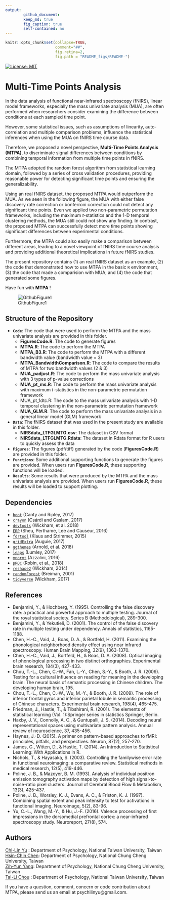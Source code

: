 ```yaml
---
output: 
        github_document:
        keep_md: true
        fig_caption: true
        self-contained: no
---
```

```r
knitr::opts_chunk$set(collapse=TRUE, 
                      comment="##", 
                      fig.retina=2, 
                      fig.path = "README_figs/README-")
```
<!-- README.md is generated from README.Rmd. Please edit that file -->
[![License: MIT](https://img.shields.io/badge/License-MIT-yellow.svg)](https://opensource.org/licenses/MIT)


# Multi-Time Points Analysis
In the data analysis of functional near-infrared spectroscopy (fNIRS), linear model frameworks, especially the mass univariate analysis (MUA), are often performed when researchers consider examining the difference between conditions at each sampled time point. 

However, some statistical issues, such as assumptions of linearity, auto-correlation and multiple comparison problems, influence the statistical inferences when using the MUA on fNIRS time course data. 

Therefore, we proposed a novel perspective, **Multi-Time Points Analysis (MTPA)**, to discriminate signal differences between conditions by combining temporal information from multiple time points in fNIRS. 

The MTPA adopted the random forest algorithm from statistical learning domain, followed by a series of cross validation procedures, providing reasonable power for detecting significant time points and ensuring the generalizability. 

Using an real fNIRS dataset, the proposed MTPA would outperform the MUA. As we seen in the following figure, the MUA with either false discovery rate correction or bonferroni correction could not detect any significant time points. Even we applied two non-parametric permutation frameworks, including the maximum *t*-statistics and the 1-D temporal clustering methods, the MUA still could not show any finding. In contrast, the proposed MTPA can successfully detect more time points showing significant differences between experimental conditions.

Furthermore, the MTPA could also easily make a comparison between different areas, leading to a novel viewpoint of fNIRS time course analysis and providing additional theoretical implications in future fNIRS studies.

The present repository contains (1) an real fNIRS dataset as an example, (2) the code that demonstrated how to use MTPA in the basic `R` environment, (3) the code that made a comparision with MUA, and (4) the code that generated some figures.

Have fun with **MTPA** !

![GithubFigure1](Figures/GithubFigure1.png)

## Structure of the Repository

- **`Code`**: The code that were used to perform the MTPA and the mass univariate analysis are provided in this folder.
    - **FiguresCode.R**: The code to generate figures
    - **MTPA.R**: The code to perform the MTPA
    - **MTPA_B3.R**: The code to perform the MTPA with a different bandwidth value (bandwidth value = 3)
    - **MTPA_BandwidthComparison.R**: The code to compare the results of MTPA for two bandwidth values (2 & 3)
    -	**MUA_padjust.R**: The code to perform the mass univariate analysis with 3 types of p-value corrections
    -	**MUA_pt_ms.R**: The code to perform the mass univariate analysis with maximum *t*-statistics in the non-parametric permutation framework
    -	MUA_pt_1dtc.R: The code to the mass univariate analysis with 1-D temporal clustering in the non-parametric permutation framework
    -	**MUA_GLM.R**: The code to perform the mass univariate analysis in a general linear model (GLM) framework
-	**`Data`**: The fNIRS dataset that was used in the present study are available in this folder.
    -	**NIRSdata_LTFGLMTG.csv**: The dataset in CSV format
    -	**NIRSdata_LTFGLMTG.Rdata**: The dataset in Rdata format for R users to quickly assess the data
-	**`Figures`**: The figures (pdf/tiff) generated by the code (**FiguresCode.R**) are provided in this folder.
-	**`Functions`**: Some additional supporting functions to generate the figures are provided. When users run **FiguresCode.R**, these supporting functions will be loaded.
-	**`Results`**: Some results that were produced by the MTPA and the mass univariate analysis are provided. When users run **FiguresCode.R**, these results will be loaded to support plotting.


## Dependencies

- [`boot`](https://cran.r-project.org/web/packages/boot/boot.pdf) (Canty and Ripley, 2017)
- [`crayon`](https://cran.r-project.org/web/packages/crayon/index.html) (Csárdi and Gaslam, 2017)
- [`devtools`](https://cran.r-project.org/web/packages/devtools/index.html) (Wickham, et al. 2018)
- [`ERP`](https://cran.r-project.org/web/packages/ERP/index.html) (Sheu, Perthame, Lee and Causeur, 2016)
- [`fdrtool`](https://cran.r-project.org/web/packages/fdrtool/index.html) (Klaus and Strimmer, 2015)
- [`gridExtra`](https://cran.r-project.org/web/packages/gridExtra/index.html) (Auguie, 2017)
- [`ggthemes`](https://cran.r-project.org/web/packages/ggthemes/index.html) (Arnold, et al. 2018)
- [`leaps`](https://cran.r-project.org/web/packages/leaps/leaps.pdf) (Lumley, 2017)
- [`mnormt`](https://cran.r-project.org/web/packages/mnormt/index.html) (Azzalini, 2016)
- [`pROC`](https://cran.r-project.org/web/packages/pROC/pROC.pdf) (Robin, et al., 2018)
- [`reshape2`](https://cran.r-project.org/web/packages/reshape2/reshape2.pdf) (Wickham, 2014)
- [`randomForest`](https://cran.r-project.org/web/packages/randomForest/randomForest.pdf) (Breiman, 2001)
- [`tidyverse`](https://cran.r-project.org/web/packages/tidyverse/index.html) (Wickham, 2017)

## References

- Benjamini, Y., & Hochberg, Y. (1995). Controlling the false discovery rate: a practical and powerful approach to multiple testing. Journal of the royal statistical society. Series B (Methodological), 289-300.
- Benjamini, Y., & Yekutieli, D. (2001). The control of the false discovery rate in multiple testing under dependency. Annals of statistics, 1165-1188.
- Chen, H.-C., Vaid, J., Boas, D. A., & Bortfeld, H. (2011). Examining the phonological neighborhood density effect using near infrared spectroscopy. Human Brain Mapping,
32(9), 1363-1370.
- Chen, H.-C., Vaid, J., Bortfeld, H., & Boas, D. A. (2008). Optical imaging of phonological
processing in two distinct orthographies. Experimental brain research, 184(3),
427-433.
- Chou, T.-L., Chen, C.-W., Fan, L.-Y., Chen, S.-Y., & Booth, J. R. (2009). Testing for a cultural influence on reading for meaning in the developing brain: The neural basis of
semantic processing in Chinese children. The developing human brain, 195.
- Chou, T.-L., Chen, C.-W., Wu, M.-Y., & Booth, J. R. (2009). The role of inferior frontal gyrus and inferior parietal lobule in semantic processing of Chinese characters.
Experimental brain research, 198(4), 465-475.
- Friedman, J., Hastie, T., & Tibshirani, R. (2001). The elements of statistical learning (Vol. 1):Springer series in statistics Springer, Berlin.
- Haxby, J. V., Connolly, A. C., & Guntupalli, J. S. (2014). Decoding neural representational spaces using multivariate pattern analysis. Annual review of neuroscience, 37,
435-456.
- Haynes, J.-D. (2015). A primer on pattern-based approaches to fMRI: principles, pitfalls, and
perspectives. Neuron, 87(2), 257-270.
- James, G., Witten, D., & Hastie, T. (2014). An Introduction to Statistical Learning: With Applications in R.
- Nichols, T., & Hayasaka, S. (2003). Controlling the familywise error rate in functional neuroimaging: a comparative review. Statistical methods in medical research, 12(5), 419-446.
- Poline, J. B., & Mazoyer, B. M. (1993). Analysis of individual positron emission tomography activation maps by detection of high signal-to-noise-ratio pixel clusters. Journal of Cerebral Blood Flow & Metabolism, 13(3), 425-437.
- Poline, J. B., Worsley, K. J., Evans, A. C., & Friston, K. J. (1997). Combining spatial extent and peak intensity to test for activations in functional imaging. Neuroimage, 5(2), 83-96.
- Yu, C.-L., Wang, M.-Y., & Hu, J.-F. (2016). Valence processing of first impressions in the
dorsomedial prefrontal cortex: a near-infrared spectroscopy study. Neuroreport, 27(8), 574.

## Authors

[Chi-Lin Yu](https://github.com/PsyChiLin) : Department of Psychology, National Taiwan University, Taiwan<br />
[Hsin-Chin Chen](https://sites.google.com/site/hsinchinchenx/): Department of Psychology, National Chung Cheng University, Taiwan<br />
[Zih-Yun Yang](https://sites.google.com/site/lcnlccu/people/graduate-students): Department of Psychology, National Chung Cheng University, Taiwan<br />
[Tai-Li Chou](http://www.psy.ntu.edu.tw/index.php/members/faculty/fulltime-faculty/314-chou-tai-li) : Department of Psychology, National Taiwan University, Taiwan<br />

If you have a question, comment, concern or code contribution about MTPA, please send us an email at psychilinyu@gmail.com.